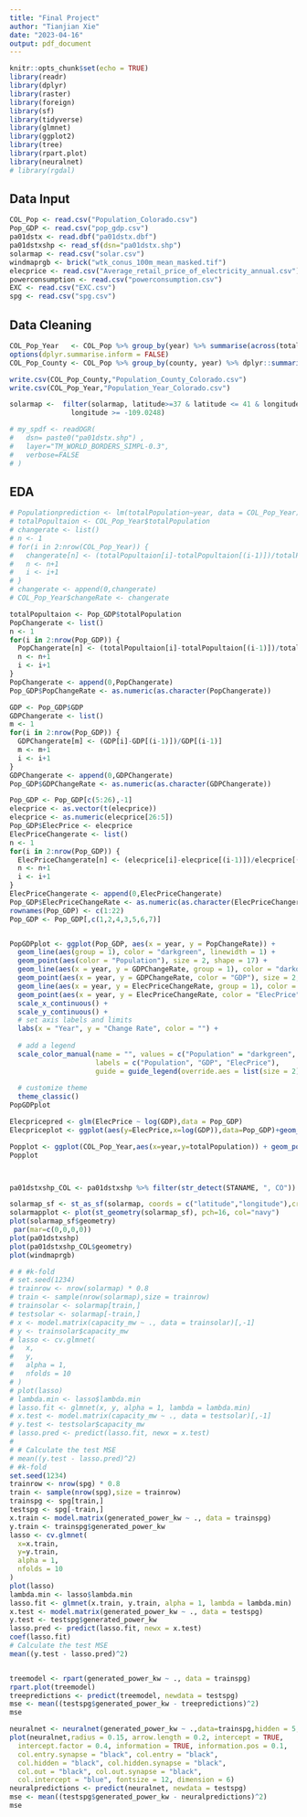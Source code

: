 ---
title: "Final Project"
author: "Tianjian Xie"
date: "2023-04-16"
output: pdf_document
---

```{r setup, include=FALSE}
knitr::opts_chunk$set(echo = TRUE)
library(readr)
library(dplyr)
library(raster)
library(foreign)
library(sf)
library(tidyverse)
library(glmnet)
library(ggplot2)
library(tree)
library(rpart.plot)
library(neuralnet)
# library(rgdal)
```

## Data Input
```{r include=FALSE}
COL_Pop <- read.csv("Population_Colorado.csv")
Pop_GDP <- read.csv("pop_gdp.csv")
pa01dstx <- read.dbf("pa01dstx.dbf")
pa01dstxshp <- read_sf(dsn="pa01dstx.shp")
solarmap <- read.csv("solar.csv")
windmaprgb <- brick("wtk_conus_100m_mean_masked.tif")
elecprice <- read.csv("Average_retail_price_of_electricity_annual.csv")
powerconsumption <- read.csv("powerconsumption.csv")
EXC <- read.csv("EXC.csv")
spg <- read.csv("spg.csv")
```

## Data Cleaning
```{r}
COL_Pop_Year   <- COL_Pop %>% group_by(year) %>% summarise(across(totalPopulation,sum))
options(dplyr.summarise.inform = FALSE)
COL_Pop_County <- COL_Pop %>% group_by(county, year) %>% dplyr::summarise(across(totalPopulation,sum))

write.csv(COL_Pop_County,"Population_County_Colorado.csv")
write.csv(COL_Pop_Year,"Population_Year_Colorado.csv")

solarmap <-  filter(solarmap, latitude>=37 & latitude <= 41 & longitude <=-102.0248 & 
               longitude >= -109.0248)

# my_spdf <- readOGR( 
#   dsn= paste0("pa01dstx.shp") , 
#   layer="TM_WORLD_BORDERS_SIMPL-0.3",
#   verbose=FALSE
# )
```

## EDA
```{r}
# Populationprediction <- lm(totalPopulation~year, data = COL_Pop_Year)
# totalPopultaion <- COL_Pop_Year$totalPopulation
# changerate <- list()
# n <- 1
# for(i in 2:nrow(COL_Pop_Year)) {
#   changerate[n] <- (totalPopultaion[i]-totalPopultaion[(i-1)])/totalPopultaion[(i-1)]
#   n <- n+1
#   i <- i+1
# }
# changerate <- append(0,changerate)
# COL_Pop_Year$changeRate <- changerate

totalPopultaion <- Pop_GDP$totalPopulation
PopChangerate <- list()
n <- 1
for(i in 2:nrow(Pop_GDP)) {
  PopChangerate[n] <- (totalPopultaion[i]-totalPopultaion[(i-1)])/totalPopultaion[(i-1)]
  n <- n+1
  i <- i+1
}
PopChangerate <- append(0,PopChangerate)
Pop_GDP$PopChangeRate <- as.numeric(as.character(PopChangerate))

GDP <- Pop_GDP$GDP
GDPChangerate <- list()
m <- 1
for(i in 2:nrow(Pop_GDP)) {
  GDPChangerate[m] <- (GDP[i]-GDP[(i-1)])/GDP[(i-1)]
  m <- m+1
  i <- i+1
}
GDPChangerate <- append(0,GDPChangerate)
Pop_GDP$GDPChangeRate <- as.numeric(as.character(GDPChangerate))

Pop_GDP <- Pop_GDP[c(5:26),-1]
elecprice <- as.vector(t(elecprice))
elecprice <- as.numeric(elecprice[26:5])
Pop_GDP$ElecPrice <- elecprice
ElecPriceChangerate <- list()
n <- 1
for(i in 2:nrow(Pop_GDP)) {
  ElecPriceChangerate[n] <- (elecprice[i]-elecprice[(i-1)])/elecprice[(i-1)]
  n <- n+1
  i <- i+1
}
ElecPriceChangerate <- append(0,ElecPriceChangerate)
Pop_GDP$ElecPriceChangeRate <- as.numeric(as.character(ElecPriceChangerate))
rownames(Pop_GDP) <- c(1:22)
Pop_GDP <- Pop_GDP[,c(1,2,4,3,5,6,7)]


PopGDPplot <- ggplot(Pop_GDP, aes(x = year, y = PopChangeRate)) + 
  geom_line(aes(group = 1), color = "darkgreen", linewidth = 1) +
  geom_point(aes(color = "Population"), size = 2, shape = 17) +
  geom_line(aes(x = year, y = GDPChangeRate, group = 1), color = "darkorange", linewidth = 1) +
  geom_point(aes(x = year, y = GDPChangeRate, color = "GDP"), size = 2, shape = 19) +
  geom_line(aes(x = year, y = ElecPriceChangeRate, group = 1), color = "blue", linewidth = 1) +
  geom_point(aes(x = year, y = ElecPriceChangeRate, color = "ElecPrice"), size = 2, shape = 17) +
  scale_x_continuous() +
  scale_y_continuous() +
  # set axis labels and limits
  labs(x = "Year", y = "Change Rate", color = "") +
  
  # add a legend
  scale_color_manual(name = "", values = c("Population" = "darkgreen", "GDP" = "darkorange", "ElecPrice" = "blue"),
                     labels = c("Population", "GDP", "ElecPrice"),
                     guide = guide_legend(override.aes = list(size = 2))) +
  
  # customize theme
  theme_classic()
PopGDPplot
```

```{r}
Elecpricepred <- glm(ElecPrice ~ log(GDP),data = Pop_GDP)
Elecpriceplot <- ggplot(aes(y=ElecPrice,x=log(GDP)),data=Pop_GDP)+geom_point() + geom_smooth()

Popplot <- ggplot(COL_Pop_Year,aes(x=year,y=totalPopulation)) + geom_point() + geom_smooth()
Popplot



pa01dstxshp_COL <- pa01dstxshp %>% filter(str_detect(STANAME, ", CO"))

solarmap_sf <- st_as_sf(solarmap, coords = c("latitude","longitude"),crs = 4326)
solarmapplot <- plot(st_geometry(solarmap_sf), pch=16, col="navy")
plot(solarmap_sf$geometry)
 par(mar=c(0,0,0,0))
plot(pa01dstxshp)
plot(pa01dstxshp_COL$geometry)
plot(windmaprgb)
```

```{r}
# # #k-fold
# set.seed(1234)
# trainrow <- nrow(solarmap) * 0.8
# train <- sample(nrow(solarmap),size = trainrow)
# trainsolar <- solarmap[train,]
# testsolar <- solarmap[-train,]
# x <- model.matrix(capacity_mw ~ ., data = trainsolar)[,-1]
# y <- trainsolar$capacity_mw
# lasso <- cv.glmnet(
#   x,
#   y,
#   alpha = 1,
#   nfolds = 10
# )
# plot(lasso)
# lambda.min <- lasso$lambda.min
# lasso.fit <- glmnet(x, y, alpha = 1, lambda = lambda.min)
# x.test <- model.matrix(capacity_mw ~ ., data = testsolar)[,-1]
# y.test <- testsolar$capacity_mw
# lasso.pred <- predict(lasso.fit, newx = x.test)
# 
# # Calculate the test MSE
# mean((y.test - lasso.pred)^2)
# #k-fold
set.seed(1234)
trainrow <- nrow(spg) * 0.8
train <- sample(nrow(spg),size = trainrow)
trainspg <- spg[train,]
testspg <- spg[-train,]
x.train <- model.matrix(generated_power_kw ~ ., data = trainspg)
y.train <- trainspg$generated_power_kw
lasso <- cv.glmnet(
  x=x.train,
  y=y.train,
  alpha = 1,
  nfolds = 10
)
plot(lasso)
lambda.min <- lasso$lambda.min
lasso.fit <- glmnet(x.train, y.train, alpha = 1, lambda = lambda.min)
x.test <- model.matrix(generated_power_kw ~ ., data = testspg)
y.test <- testspg$generated_power_kw
lasso.pred <- predict(lasso.fit, newx = x.test)
coef(lasso.fit)
# Calculate the test MSE
mean((y.test - lasso.pred)^2)


treemodel <- rpart(generated_power_kw ~ ., data = trainspg)
rpart.plot(treemodel)
treepredictions <- predict(treemodel, newdata = testspg)
mse <- mean((testspg$generated_power_kw - treepredictions)^2)
mse
```

```{r}
neuralnet <- neuralnet(generated_power_kw ~ .,data=trainspg,hidden = 5, act.fct = "logistic")
plot(neuralnet,radius = 0.15, arrow.length = 0.2, intercept = TRUE,
  intercept.factor = 0.4, information = TRUE, information.pos = 0.1,
  col.entry.synapse = "black", col.entry = "black",
  col.hidden = "black", col.hidden.synapse = "black",
  col.out = "black", col.out.synapse = "black",
  col.intercept = "blue", fontsize = 12, dimension = 6)
neuralpredictions <- predict(neuralnet, newdata = testspg)
mse <- mean((testspg$generated_power_kw - neuralpredictions)^2)
mse
```

